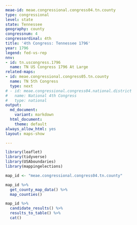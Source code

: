 ```yaml
---
meae-id: meae.congressional.congress04.tn.county
type: congressional
level: state
state: Tennessee
geography: county
congressnum: 4
congressordinal: 4th
title: '4th Congress: Tennessee 1796'
year: 1796
legend: fed-vs-rep
nnv:
- id: tn.uscongress.1796
  name: TN US Congress 1796 At Large
related-maps:
- id: meae.congressional.congress05.tn.county
  name: TN 5th Congress
  type: next
# - id: meae.congressional.congress04.national.district
#   name: National 4th Congress
#   type: national
output:
  md_document:
    variant: markdown
  html_document:
    theme: default
always_allow_html: yes
layout: maps-show

---
```


```r
library(leaflet)
library(tidyverse)
library(USAboundaries)
library(mappingelections)

map_id <- "meae.congressional.congress04.tn.county"
```

<div class="map">

```r
map_id %>%
  get_county_map_data() %>%
  map_counties()
```

</div>

<div class="results-table">

```r
map_id %>%
  candidate_results() %>%
  results_to_table() %>%
  cat()
```

</div>
